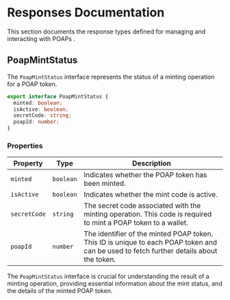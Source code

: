 # Responses Documentation

This section documents the response types defined for managing and interacting with POAPs .

## PoapMintStatus

The `PoapMintStatus` interface represents the status of a minting operation for a POAP token.

```typescript
export interface PoapMintStatus {
  minted: boolean;
  isActive: boolean;
  secretCode: string;
  poapId: number;
}
```

### Properties

| Property     | Type      | Description                                                                                                                             |
| ------------ | --------- | --------------------------------------------------------------------------------------------------------------------------------------- |
| `minted`     | `boolean` | Indicates whether the POAP token has been minted.                                                                                       |
| `isActive`   | `boolean` | Indicates whether the mint code is active.                                                                                              |
| `secretCode` | `string`  | The secret code associated with the minting operation. This code is required to mint a POAP token to a wallet.                          |
| `poapId`     | `number`  | The identifier of the minted POAP token. This ID is unique to each POAP token and can be used to fetch further details about the token. |

The `PoapMintStatus` interface is crucial for understanding the result of a minting operation, providing essential information about the mint status, and the details of the minted POAP token.
